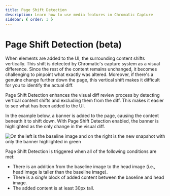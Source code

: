```yaml
---
title: Page Shift Detection
description: Learn how to use media features in Chromatic Capture
sidebar: { order: 3 }
---
```


# Page Shift Detection (beta)

When elements are added to the UI, the surrounding content shifts vertically. This shift is detected by Chromatic's capture system as a visual difference. Since the rest of the content remains unchanged, it becomes challenging to pinpoint what exactly was altered. Moreover, if there's a genuine change further down the page, this vertical shift makes it difficult for you to identify the actual diff.

Page Shift Detection enhances the visual diff review process by detecting vertical content shifts and excluding them from the diff. This makes it easier to see what has been added to the UI.

In the example below, a banner is added to the page, causing the content beneath it to shift down. With Page Shift Detection enabled, the banner is highlighted as the only change in the visual diff.

![On the left is the baseline image and on the right is the new snapshot with only the banner highlighted in green](../../images/page-shift-detection.png)

Page Shift Detection is triggered when all of the following conditions are met:

- There is an addition from the baseline image to the head image (i.e., head image is taller than the baseline image).
- There is a _single_ block of added content between the baseline and head image.
- The added content is at least 30px tall.
